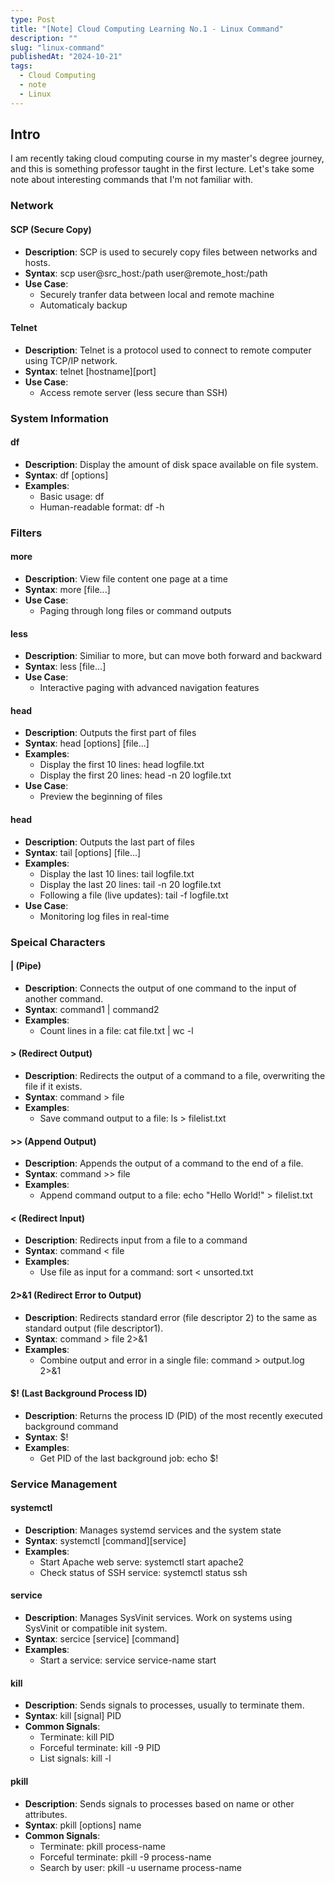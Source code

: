 ```yaml
---
type: Post
title: "[Note] Cloud Computing Learning No.1 - Linux Command"
description: ""
slug: "linux-command"
publishedAt: "2024-10-21"
tags:
  - Cloud Computing
  - note
  - Linux
---
```

## Intro
I am recently taking cloud computing course in my master's degree journey, and this is something professor taught in the first lecture. Let's take some note about interesting commands that I'm not familiar with.

### Network
#### SCP (Secure Copy)
- **Description**: SCP is used to securely copy files between networks and hosts.
- **Syntax**: scp user@src_host:/path user@remote_host:/path
- **Use Case**:
    - Securely tranfer data between local and remote machine
    - Automaticaly backup

#### Telnet
- **Description**: Telnet is a protocol used to connect to remote computer using TCP/IP network.
- **Syntax**: telnet [hostname][port] 
- **Use Case**:
    - Access remote server (less secure than SSH)

### System Information
#### df
- **Description**: Display the amount of disk space available on file system.
- **Syntax**: df [options]
- **Examples**:
    - Basic usage: df
    - Human-readable format: df -h

### Filters
#### more
- **Description**: View file content one page at a time
- **Syntax**: more [file...]
- **Use Case**:
    - Paging through long files or command outputs

#### less
- **Description**: Similiar to more, but can move both forward and backward
- **Syntax**: less [file...]
- **Use Case**:
    - Interactive paging with advanced navigation features

#### head
- **Description**: Outputs the first part of files
- **Syntax**: head [options] [file...]
- **Examples**:
    - Display the first 10 lines: head logfile.txt
    - Display the first 20 lines: head -n 20 logfile.txt
- **Use Case**:
    - Preview the beginning of files

#### head
- **Description**: Outputs the last part of files
- **Syntax**: tail [options] [file...]
- **Examples**:
    - Display the last 10 lines: tail logfile.txt
    - Display the last 20 lines: tail -n 20 logfile.txt
    - Following a file (live updates): tail -f logfile.txt
- **Use Case**:
    - Monitoring log files in real-time

### Speical Characters
#### | (Pipe)
- **Description**: Connects the output of one command to the input of another command.
- **Syntax**: command1 | command2
- **Examples**:
    - Count lines in a file: cat file.txt | wc -l


#### > (Redirect Output)
- **Description**: Redirects the output of a command to a file, overwriting the file if it exists.
- **Syntax**: command > file 
- **Examples**:
    - Save command output to a file: ls > filelist.txt

#### >> (Append Output)
- **Description**: Appends the output of a command to the end of a file.
- **Syntax**: command >> file 
- **Examples**:
    - Append command output to a file: echo "Hello World!" > filelist.txt

#### < (Redirect Input)
- **Description**: Redirects input from a file to a command
- **Syntax**: command < file 
- **Examples**:
    - Use file as input for a command: sort < unsorted.txt

#### 2>&1 (Redirect Error to Output)
- **Description**: Redirects standard error (file descriptor 2) to the same as standard output (file descriptor1).
- **Syntax**: command > file 2>&1
- **Examples**:
    - Combine output and error in a single file: command > output.log 2>&1

#### $! (Last Background Process ID)
- **Description**: Returns the process ID (PID) of the most recently executed background command
- **Syntax**: $!
- **Examples**:
    - Get PID of the last background job: echo $!

### Service Management
#### systemctl
- **Description**: Manages systemd services and the system state
- **Syntax**: systemctl [command][service]
- **Examples**:
    - Start Apache web serve: systemctl start apache2
    - Check status of SSH service: systemctl status ssh


#### service
- **Description**: Manages SysVinit services. Work on systems using SysVinit or compatible init system.
- **Syntax**: sercice [service] [command]
- **Examples**:
    - Start a service: service service-name start

#### kill
- **Description**: Sends signals to processes, usually to terminate them.
- **Syntax**: kill [signal] PID
- **Common Signals**:
    - Terminate: kill PID
    - Forceful terminate: kill -9 PID
    - List signals: kill -l


#### pkill
- **Description**: Sends signals to processes based on name or other attributes.
- **Syntax**: pkill [options] name
- **Common Signals**:
    - Terminate: pkill process-name
    - Forceful terminate: pkill -9 process-name
    - Search by user: pkill -u username process-name
